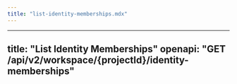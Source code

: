```yaml
---
title: "list-identity-memberships.mdx"
---
```


---
title: "List Identity Memberships"
openapi: "GET /api/v2/workspace/{projectId}/identity-memberships"
---
